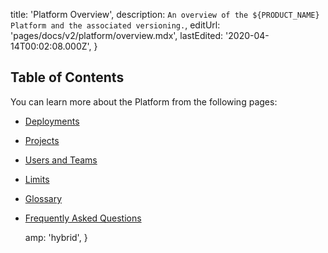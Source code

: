 
  title: 'Platform Overview',
  description: `An overview of the ${PRODUCT_NAME} Platform and the associated versioning.`,
  editUrl: 'pages/docs/v2/platform/overview.mdx',
  lastEdited: '2020-04-14T00:02:08.000Z',
}

## Table of Contents

You can learn more about the <ProductName /> Platform from the following pages:

- [Deployments](/docs/v2/platform/deployments)
- [Projects](/docs/v2/platform/projects)
- [Users and Teams](/docs/v2/platform/users-and-teams)
- [Limits](/docs/v2/platform/limits)
- [Glossary](/docs/v2/platform/glossary)
- [Frequently Asked Questions](/docs/v2/platform/frequently-asked-questions)


  amp: 'hybrid',
}
